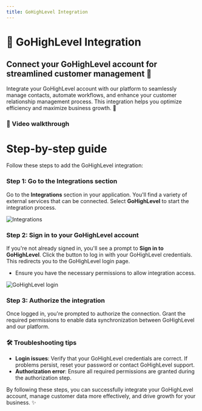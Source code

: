 ```yaml
---
title: GoHighLevel Integration
---
```


# 🔗 GoHighLevel Integration

## Connect your GoHighLevel account for streamlined customer management 🚀

Integrate your GoHighLevel account with our platform to seamlessly manage contacts, automate workflows, and enhance your customer relationship management process. This integration helps you optimize efficiency and maximize business growth. 🤝

### 🎥 Video walkthrough


# Step-by-step guide

Follow these steps to add the GoHighLevel integration:

### Step 1: Go to the Integrations section
Go to the **Integrations** section in your application. You'll find a variety of external services that can be connected. Select **GoHighLevel** to start the integration process.

<img src="https://storage.googleapis.com/helpsessionvideos/Contactswing/images/11.jpg" alt="Integrations" />

### Step 2: Sign in to your GoHighLevel account
If you're not already signed in, you'll see a prompt to **Sign in to GoHighLevel**. Click the button to log in with your GoHighLevel credentials. This redirects you to the GoHighLevel login page.
- Ensure you have the necessary permissions to allow integration access.

<img src="https://storage.googleapis.com/helpsessionvideos/Contactswing/images/gohighlevel-login.jpg" alt="GoHighLevel login" />

### Step 3: Authorize the integration
Once logged in, you're prompted to authorize the connection. Grant the required permissions to enable data synchronization between GoHighLevel and our platform.

### 🛠️ Troubleshooting tips

- **Login issues**: Verify that your GoHighLevel credentials are correct. If problems persist, reset your password or contact GoHighLevel support.
- **Authorization error**: Ensure all required permissions are granted during the authorization step.

By following these steps, you can successfully integrate your GoHighLevel account, manage customer data more effectively, and drive growth for your business. ✨
